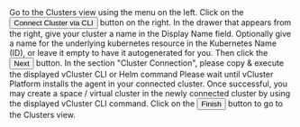 
<Flow id="cluster-connect-ui">
  <Step>
    Go to the <NavStep>Clusters</NavStep> view using the menu on the left.
  </Step>
  <Step>
    Click on the <Button>Connect Cluster via CLI</Button> button on the right.
  </Step>
  <Step>
    In the drawer that appears from the right, give your cluster a name in the <Label>Display Name</Label> field.
    Optionally give a name for the underlying kubernetes resource in the <Label>Kubernetes Name (ID)</Label>, or leave it empty to have it autogenerated for you.
    Then click the <Button>Next</Button> button.
  </Step>
  <Step>
    In the section "Cluster Connection", please copy & execute the displayed vCluster CLI or Helm command
  </Step>
  <Step>
    Please wait until vCluster Platform installs the agent in your connected cluster.
  </Step>
  <Step>
    Once successful, you may create a space / virtual cluster in the newly connected cluster by using the displayed vCluster CLI command.
  </Step>
  <Step>
    Click on the <Button>Finish</Button> button to go to the <NavStep>Clusters</NavStep> view.
  </Step>
</Flow>

